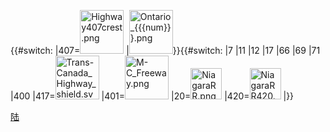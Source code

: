 {{#switch:{{{num}}}
|407=[[File:Highway407crest.png|70x70px]]
|[[File:Ontario {{{num}}}.png|70x70px]]}}{{#switch:{{{num}}}
|7
|11
|12
|17
|66
|69
|71
|400
|417=[[File:Trans-Canada Highway shield.svg|70x70px]]
|401=[[File:M-C Freeway.png|70x70px]]
|20=[[File:NiagaraRR.png|50x50px]]
|420=[[File:NiagaraRR420.png|50x50px]]
|}}<noinclude>[[Category:交通信息框模板|陆]]
</noinclude>